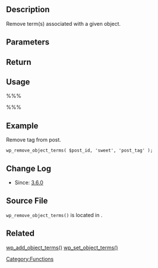 {{Languages|
{{en|Function Reference/wp remove object terms}}
{{ja|Function Reference/wp remove object terms}}
}}
==Description==
Remove term(s) associated with a given object.

==Parameters==
{{Parameter|$object_id|int|The ID of the object from which the terms will be removed.}}
{{Parameter|$terms|mixed|The slug(s) or ID(s) of the term(s) to remove. Accepts array, int or string.}}
{{Parameter|$taxonomy|mixed|The taxonomy name. Accepts array or string.}}

== Return ==
{{Return||mixed|True on success, false or WP_Error on failure.}}

== Usage ==
%%% <?php wp_remove_object_terms( $id, $terms, $taxonomy ); ?> %%%

==Example==
Remove tag from post.
<pre>
wp_remove_object_terms( $post_id, 'sweet', 'post_tag' );
</pre>

==Change Log==
* Since: [[Version 3.6|3.6.0]]

== Source File ==
<!-- Need links to current source code files -->
<tt>wp_remove_object_terms()</tt> is located in {{Trac|wp-includes/taxonomy.php}}.

==Related==
[[Function_Reference/wp_add_object_terms|wp_add_object_terms()]]
[[Function_Reference/wp_set_object_terms|wp_set_object_terms()]]


{{Term Tags}}

<!-- To edit this Template go to:
http://codex.wordpress.org/Template:Term_Tags
-->

[[Category:Functions]]